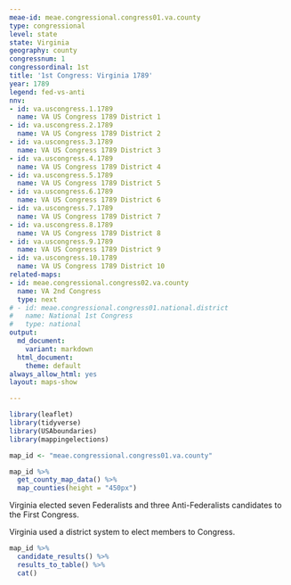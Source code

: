 ```yaml
---
meae-id: meae.congressional.congress01.va.county
type: congressional
level: state
state: Virginia
geography: county
congressnum: 1
congressordinal: 1st
title: '1st Congress: Virginia 1789'
year: 1789
legend: fed-vs-anti
nnv:
- id: va.uscongress.1.1789
  name: VA US Congress 1789 District 1
- id: va.uscongress.2.1789
  name: VA US Congress 1789 District 2
- id: va.uscongress.3.1789
  name: VA US Congress 1789 District 3
- id: va.uscongress.4.1789
  name: VA US Congress 1789 District 4
- id: va.uscongress.5.1789
  name: VA US Congress 1789 District 5
- id: va.uscongress.6.1789
  name: VA US Congress 1789 District 6
- id: va.uscongress.7.1789
  name: VA US Congress 1789 District 7
- id: va.uscongress.8.1789
  name: VA US Congress 1789 District 8
- id: va.uscongress.9.1789
  name: VA US Congress 1789 District 9
- id: va.uscongress.10.1789
  name: VA US Congress 1789 District 10
related-maps:
- id: meae.congressional.congress02.va.county
  name: VA 2nd Congress
  type: next
# - id: meae.congressional.congress01.national.district
#   name: National 1st Congress
#   type: national
output:
  md_document:
    variant: markdown
  html_document:
    theme: default
always_allow_html: yes
layout: maps-show

---
```


```r
library(leaflet)
library(tidyverse)
library(USAboundaries)
library(mappingelections)

map_id <- "meae.congressional.congress01.va.county"
```

<div class="map">

```r
map_id %>%
  get_county_map_data() %>%
  map_counties(height = "450px")
```

</div>

Virginia elected seven Federalists and three Anti-Federalists candidates to the First Congress.

Virginia used a district system to elect members to Congress.

<div class="results-table">

```r
map_id %>%
  candidate_results() %>%
  results_to_table() %>%
  cat()
```

</div>
